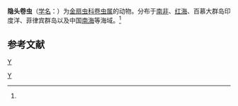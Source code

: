 {{Speciesbox
| taxon = Bhawania goodei
| binomial_authority = (Webster, 1884)<ref name='id10470'>{{cite web| url =http://www.bioinfo.cn/db05/BjdwSpecies.php?action=view&id=10470| title =隐头卷虫| work =《中国动物物种编目数据库》| publisher =中国科学院微生物研究所| author =中国科学院动物研究所| accessdate =2009-04-16| deadurl =yes| archiveurl =https://web.archive.org/web/20160305034151/http://www.bioinfo.cn/db05/BjdwSpecies.php?action=view&id=10470| archivedate =2016-03-05}}</ref>
}}

'''隐头卷虫'''（[[学名|学名]]：{{lang|la|''Bhawania goodei''}}）为[[金扇虫科|金扇虫科]][[卷虫属|卷虫属]]的动物。分布于[[南非|南非]]、[[红海|红海]]、百慕大群岛印度洋、菲律宾群岛以及中国[[南海|南海]]等海域。<ref name='id10470'/>

== 参考文献 ==
{{reflist}}

{{环节动物小作品}}

{{taxonbar}}
[[Category:_1884年描述的动物|Y]]
[[分类:卷虫属|Y]]